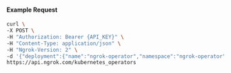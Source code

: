 #### Example Request

```bash
curl \
-X POST \
-H "Authorization: Bearer {API_KEY}" \
-H "Content-Type: application/json" \
-H "Ngrok-Version: 2" \
-d '{"deployment":{"name":"ngrok-operator","namespace":"ngrok-operator"},"description":"Example Kubernetes Operator","enabled_features":["Ingress"],"metadata":"{\"environment\": \"staging\"}","region":"global"}' \
https://api.ngrok.com/kubernetes_operators
```
